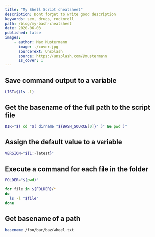 ```yaml
---
title: "My Shell Script cheatsheet"
description: Dont forget to write good description
keywords: sex, drugs, rocknroll
path: /blog/my-bash-cheatsheet
date: 2020-06-03
published: false
images:
    - author: Max Mustermann
      image: ./cover.jpg
      sourceText: Unsplash
      source: https://unsplash.com/@mustermann
      is_cover: 1
---
```


## Save command output to a variable

~~~bash
LIST=$(ls -l)
~~~

## Get the basename of the full path to the script file

~~~bash
DIR="$( cd "$( dirname "${BASH_SOURCE[0]}" )" && pwd )"
~~~

## Assign the default value to a variable

~~~bash
VERSION="${1:-latest}"
~~~

## Execute a command for each file in the folder

~~~bash
FOLDER="$(pwd)"

for file in ${FOLDER}/*
do
  ls -l "$file"
done
~~~

## Get basename of a path

~~~bash
basename /foo/bar/baz/wheel.txt
~~~
